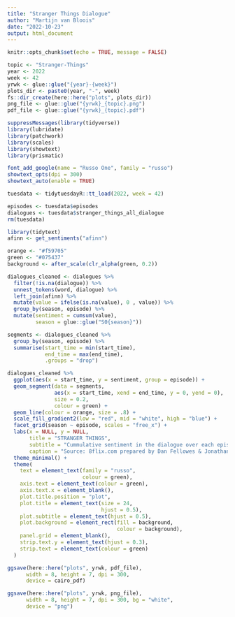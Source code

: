 ```yaml
---
title: "Stranger Things Dialogue"
author: "Martijn van Bloois"
date: "2022-10-23"
output: html_document
---
```


```r
knitr::opts_chunk$set(echo = TRUE, message = FALSE)
```

```r
topic <- "Stranger-Things"
year <- 2022
week <- 42
yrwk <- glue::glue("{year}-{week}")
plots_dir <- paste0(year, "-", week)
fs::dir_create(here::here("plots", plots_dir))
png_file <- glue::glue("{yrwk}_{topic}.png")
pdf_file <- glue::glue("{yrwk}_{topic}.pdf")
```

```r
suppressMessages(library(tidyverse))
library(lubridate)
library(patchwork)
library(scales)
library(showtext)
library(prismatic)
``` 

```r
font_add_google(name = "Russo One", family = "russo")
showtext_opts(dpi = 300)
showtext_auto(enable = TRUE)
```


```r
tuesdata <- tidytuesdayR::tt_load(2022, week = 42)

episodes <- tuesdata$episodes
dialogues <- tuesdata$stranger_things_all_dialogue
rm(tuesdata)
```


```r
library(tidytext)
afinn <- get_sentiments("afinn")

orange <- "#f59705"
green <- "#075437"
background <- after_scale(clr_alpha(green, 0.2))

dialogues_cleaned <- dialogues %>% 
  filter(!is.na(dialogue)) %>% 
  unnest_tokens(word, dialogue) %>% 
  left_join(afinn) %>% 
  mutate(value = ifelse(is.na(value), 0 , value)) %>% 
  group_by(season, episode) %>% 
  mutate(sentiment = cumsum(value),
         season = glue::glue("S0{season}")) 

segments <- dialogues_cleaned %>% 
  group_by(season, episode) %>% 
  summarise(start_time = min(start_time),
            end_time = max(end_time),
            .groups = "drop")
```

```r
dialogues_cleaned %>% 
  ggplot(aes(x = start_time, y = sentiment, group = episode)) +
  geom_segment(data = segments,
               aes(x = start_time, xend = end_time, y = 0, yend = 0),
               size = 0.2,
               colour = green) +
  geom_line(colour = orange, size = .8) +
  scale_fill_gradient2(low = "red", mid = "white", high = "blue") +
  facet_grid(season ~ episode, scales = "free_x") +
  labs(x = NULL, y = NULL,
       title = "STRANGER THINGS",
       subtitle = "Cummulative sentiment in the dialogue over each episode",
       caption = "Source: 8flix.com prepared by Dan Fellowes & Jonathan Kitt") +
  theme_minimal() +
  theme(
    text = element_text(family = "russo",
                        colour = green),
    axis.text = element_text(colour = green),
    axis.text.x = element_blank(),
    plot.title.position = "plot",
    plot.title = element_text(size = 24,
                              hjust = 0.5),
    plot.subtitle = element_text(hjust = 0.5),
    plot.background = element_rect(fill = background,
                                   colour = background),
    panel.grid = element_blank(),
    strip.text.y = element_text(hjust = 0.3),
    strip.text = element_text(colour = green)
  )


```


```r
ggsave(here::here("plots", yrwk, pdf_file),
      width = 8, height = 7, dpi = 300,
      device = cairo_pdf)

ggsave(here::here("plots", yrwk, png_file),
      width = 8, height = 7, dpi = 300, bg = "white",
      device = "png")
```


